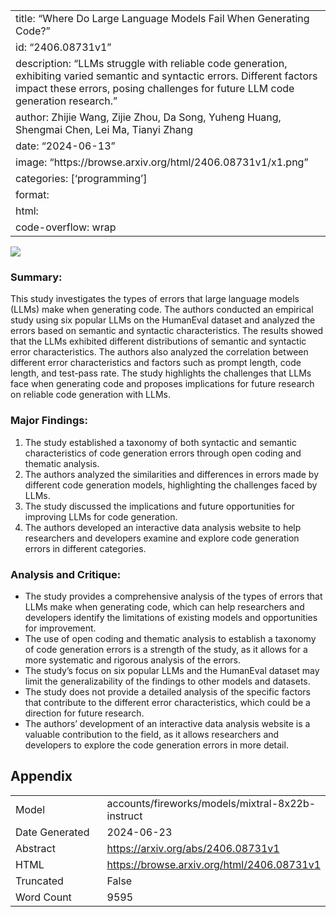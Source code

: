 
---
title: "Where Do Large Language Models Fail When Generating Code?"
id: "2406.08731v1"
description: "LLMs struggle with reliable code generation, exhibiting varied semantic and syntactic errors. Different factors impact these errors, posing challenges for future LLM code generation research."
author: Zhijie Wang, Zijie Zhou, Da Song, Yuheng Huang, Shengmai Chen, Lei Ma, Tianyi Zhang
date: "2024-06-13"
image: "https://browse.arxiv.org/html/2406.08731v1/x1.png"
categories: ['programming']
format:
  html:
    code-overflow: wrap
---

![](https://browse.arxiv.org/html/2406.08731v1/x1.png)

### Summary:

This study investigates the types of errors that large language models (LLMs) make when generating code. The authors conducted an empirical study using six popular LLMs on the HumanEval dataset and analyzed the errors based on semantic and syntactic characteristics. The results showed that the LLMs exhibited different distributions of semantic and syntactic error characteristics. The authors also analyzed the correlation between different error characteristics and factors such as prompt length, code length, and test-pass rate. The study highlights the challenges that LLMs face when generating code and proposes implications for future research on reliable code generation with LLMs.

### Major Findings:

1. The study established a taxonomy of both syntactic and semantic characteristics of code generation errors through open coding and thematic analysis.
2. The authors analyzed the similarities and differences in errors made by different code generation models, highlighting the challenges faced by LLMs.
3. The study discussed the implications and future opportunities for improving LLMs for code generation.
4. The authors developed an interactive data analysis website to help researchers and developers examine and explore code generation errors in different categories.

### Analysis and Critique:

* The study provides a comprehensive analysis of the types of errors that LLMs make when generating code, which can help researchers and developers identify the limitations of existing models and opportunities for improvement.
* The use of open coding and thematic analysis to establish a taxonomy of code generation errors is a strength of the study, as it allows for a more systematic and rigorous analysis of the errors.
* The study's focus on six popular LLMs and the HumanEval dataset may limit the generalizability of the findings to other models and datasets.
* The study does not provide a detailed analysis of the specific factors that contribute to the different error characteristics, which could be a direction for future research.
* The authors' development of an interactive data analysis website is a valuable contribution to the field, as it allows researchers and developers to explore the code generation errors in more detail.

## Appendix

|          |          |
|----------|----------|
| Model     | accounts/fireworks/models/mixtral-8x22b-instruct       |
| Date Generated     | 2024-06-23       |
| Abstract | [https://arxiv.org/abs/2406.08731v1](https://arxiv.org/abs/2406.08731v1)        |
| HTML     | [https://browse.arxiv.org/html/2406.08731v1](https://browse.arxiv.org/html/2406.08731v1)       |
| Truncated       | False       |
| Word Count       | 9595       |
